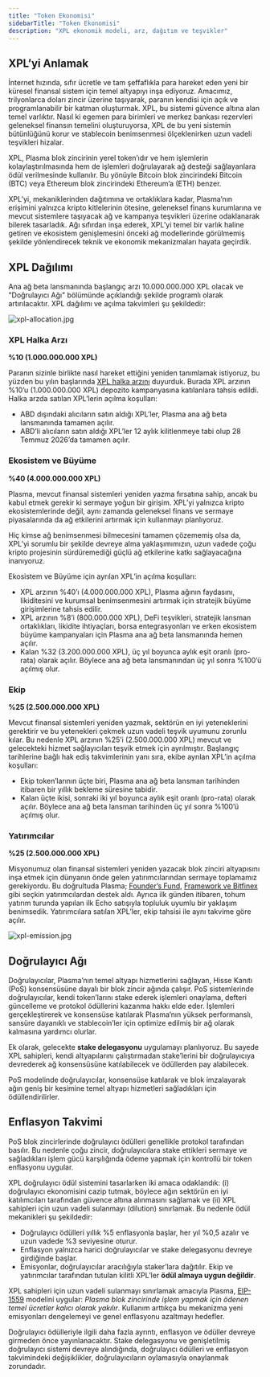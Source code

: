 ```yaml
---
title: "Token Ekonomisi"
sidebarTitle: "Token Ekonomisi"
description: "XPL ekonomik modeli, arz, dağıtım ve teşvikler"
---
```



## XPL’yi Anlamak

İnternet hızında, sıfır ücretle ve tam şeffaflıkla para hareket eden yeni bir küresel finansal sistem için temel altyapıyı inşa ediyoruz. Amacımız, trilyonlarca doları zincir üzerine taşıyarak, paranın kendisi için açık ve programlanabilir bir katman oluşturmak. XPL, bu sistemi güvence altına alan temel varlıktır. Nasıl ki egemen para birimleri ve merkez bankası rezervleri geleneksel finansın temelini oluşturuyorsa, XPL de bu yeni sistemin bütünlüğünü korur ve stablecoin benimsenmesi ölçeklenirken uzun vadeli teşvikleri hizalar.

XPL, Plasma blok zincirinin yerel token’ıdır ve hem işlemlerin kolaylaştırılmasında hem de işlemleri doğrulayarak ağ desteği sağlayanlara ödül verilmesinde kullanılır. Bu yönüyle Bitcoin blok zincirindeki Bitcoin (BTC) veya Ethereum blok zincirindeki Ethereum’a (ETH) benzer.

XPL’yi, mekaniklerinden dağıtımına ve ortaklıklara kadar, Plasma’nın erişimini yalnızca kripto kitlelerinin ötesine, geleneksel finans kurumlarına ve mevcut sistemlere taşıyacak ağ ve kampanya teşvikleri üzerine odaklanarak bilerek tasarladık. Ağı sıfırdan inşa ederek, XPL’yi temel bir varlık haline getiren ve ekosistem genişlemesini önceki ağ modellerinde görülmemiş şekilde yönlendirecek teknik ve ekonomik mekanizmaları hayata geçirdik.

## XPL Dağılımı

Ana ağ beta lansmanında başlangıç arzı 10.000.000.000 XPL olacak ve "Doğrulayıcı Ağı" bölümünde açıklandığı şekilde programlı olarak artırılacaktır. XPL dağılımı ve açılma takvimleri şu şekildedir:

![xpl-allocation.jpg](https://mintlify.s3.us-west-1.amazonaws.com/plasma-97e11032/images/xpl-allocation.jpg)

### XPL Halka Arzı

**%10 (1.000.000.000 XPL)**

Paranın sizinle birlikte nasıl hareket ettiğini yeniden tanımlamak istiyoruz, bu yüzden bu yılın başlarında [XPL halka arzını](https://www.plasma.to/insights/announcing-the-xpl-public-sale-using-sonar-by-echo) duyurduk. Burada XPL arzının %10’u (1.000.000.000 XPL) depozito kampanyasına katılanlara tahsis edildi. Halka arzda satılan XPL’lerin açılma koşulları:

* ABD dışındaki alıcıların satın aldığı XPL’ler, Plasma ana ağ beta lansmanında tamamen açılır.
* ABD’li alıcıların satın aldığı XPL’ler 12 aylık kilitlenmeye tabi olup 28 Temmuz 2026’da tamamen açılır.

### Ekosistem ve Büyüme

**%40 (4.000.000.000 XPL)**

Plasma, mevcut finansal sistemleri yeniden yazma fırsatına sahip, ancak bu kabul etmek gerekir ki sermaye yoğun bir girişim. XPL’yi yalnızca kripto ekosistemlerinde değil, aynı zamanda geleneksel finans ve sermaye piyasalarında da ağ etkilerini artırmak için kullanmayı planlıyoruz.

Hiç kimse ağ benimsenmesi bilmecesini tamamen çözememiş olsa da, XPL’yi sorumlu bir şekilde devreye alma yaklaşımımızın, uzun vadede çoğu kripto projesinin sürdüremediği güçlü ağ etkilerine katkı sağlayacağına inanıyoruz.

Ekosistem ve Büyüme için ayrılan XPL’in açılma koşulları:

* XPL arzının %40’ı (4.000.000.000 XPL), Plasma ağının faydasını, likiditesini ve kurumsal benimsenmesini artırmak için stratejik büyüme girişimlerine tahsis edilir.
* XPL arzının %8’i (800.000.000 XPL), DeFi teşvikleri, stratejik lansman ortaklıkları, likidite ihtiyaçları, borsa entegrasyonları ve erken ekosistem büyüme kampanyaları için Plasma ana ağ beta lansmanında hemen açılır.
* Kalan %32 (3.200.000.000 XPL), üç yıl boyunca aylık eşit oranlı (pro-rata) olarak açılır. Böylece ana ağ beta lansmanından üç yıl sonra %100’ü açılmış olur.

### Ekip

**%25 (2.500.000.000 XPL)**

Mevcut finansal sistemleri yeniden yazmak, sektörün en iyi yeteneklerini gerektirir ve bu yetenekleri çekmek uzun vadeli teşvik uyumunu zorunlu kılar. Bu nedenle XPL arzının %25’i (2.500.000.000 XPL) mevcut ve gelecekteki hizmet sağlayıcıları teşvik etmek için ayrılmıştır. Başlangıç tarihlerine bağlı hak ediş takvimlerinin yanı sıra, ekibe ayrılan XPL’in açılma koşulları:

* Ekip token’larının üçte biri, Plasma ana ağ beta lansman tarihinden itibaren bir yıllık bekleme süresine tabidir.
* Kalan üçte ikisi, sonraki iki yıl boyunca aylık eşit oranlı (pro-rata) olarak açılır. Böylece ana ağ beta lansman tarihinden üç yıl sonra %100’ü açılmış olur.

### Yatırımcılar

**%25 (2.500.000.000 XPL)**

Misyonumuz olan finansal sistemleri yeniden yazacak blok zinciri altyapısını inşa etmek için dünyanın önde gelen yatırımcılarından sermaye toplamamız gerekiyordu. Bu doğrultuda Plasma; [Founder’s Fund](https://www.plasma.to/insights/accelerating-global-stablecoin-adoption-with-founders-fund), [Framework ve Bitfinex](https://www.plasma.to/insights/plasma-raises-24m-led-by-framework-and-bitfinex-usdt0-to-build-the-leading-blockchain-for-stablecoins) gibi seçkin yatırımcılardan destek aldı. Ayrıca ilk günden itibaren, tohum yatırım turunda yapılan ilk Echo satışıyla topluluk uyumlu bir yaklaşım benimsedik. Yatırımcılara satılan XPL’ler, ekip tahsisi ile aynı takvime göre açılır.

![xpl-emission.jpg](https://mintlify.s3.us-west-1.amazonaws.com/plasma-97e11032/images/xpl-emission.jpg)

## Doğrulayıcı Ağı

Doğrulayıcılar, Plasma’nın temel altyapı hizmetlerini sağlayan, Hisse Kanıtı (PoS) konsensüsüne dayalı bir blok zincir ağında çalışır. PoS sistemlerinde doğrulayıcılar, kendi token’larını stake ederek işlemleri onaylama, defteri güncelleme ve protokol ödüllerini kazanma hakkı elde eder. İşlemleri gerçekleştirerek ve konsensüse katılarak Plasma’nın yüksek performanslı, sansüre dayanıklı ve stablecoin’ler için optimize edilmiş bir ağ olarak kalmasına yardımcı olurlar.

Ek olarak, gelecekte **stake delegasyonu** uygulamayı planlıyoruz. Bu sayede XPL sahipleri, kendi altyapılarını çalıştırmadan stake’lerini bir doğrulayıcıya devrederek ağ konsensüsüne katılabilecek ve ödüllerden pay alabilecek.

PoS modelinde doğrulayıcılar, konsensüse katılarak ve blok imzalayarak ağın geniş bir kesimine temel altyapı hizmetleri sağladıkları için ödüllendirilirler.

## Enflasyon Takvimi

PoS blok zincirlerinde doğrulayıcı ödülleri genellikle protokol tarafından basılır. Bu nedenle çoğu zincir, doğrulayıcılara stake ettikleri sermaye ve sağladıkları işlem gücü karşılığında ödeme yapmak için kontrollü bir token enflasyonu uygular.

XPL doğrulayıcı ödül sistemini tasarlarken iki amaca odaklandık: (i) doğrulayıcı ekonomisini cazip tutmak, böylece ağın sektörün en iyi katılımcıları tarafından güvence altına alınmasını sağlamak ve (ii) XPL sahipleri için uzun vadeli sulanmayı (dilution) sınırlamak. Bu nedenle ödül mekanikleri şu şekildedir:

* Doğrulayıcı ödülleri yıllık %5 enflasyonla başlar, her yıl %0,5 azalır ve uzun vadede %3 seviyesine oturur.
* Enflasyon yalnızca harici doğrulayıcılar ve stake delegasyonu devreye girdiğinde başlar.
* Emisyonlar, doğrulayıcılar aracılığıyla staker’lara dağıtılır. Ekip ve yatırımcılar tarafından tutulan kilitli XPL’ler **ödül almaya uygun değildir**.

XPL sahipleri için uzun vadeli sulanmayı sınırlamak amacıyla Plasma, [EIP-1559](https://ethereum.github.io/abm1559/notebooks/eip1559.html) modelini uygular: *Plasma blok zincirinde işlem yapmak için ödenen temel ücretler kalıcı olarak yakılır*. Kullanım arttıkça bu mekanizma yeni emisyonları dengelemeyi ve genel enflasyonu azaltmayı hedefler.

Doğrulayıcı ödülleriyle ilgili daha fazla ayrıntı, enflasyon ve ödüller devreye girmeden önce yayınlanacaktır. Stake delegasyonu ve genişletilmiş doğrulayıcı sistemi devreye alındığında, doğrulayıcı ödülleri ve enflasyon takvimindeki değişiklikler, doğrulayıcıların oylamasıyla onaylanmak zorundadır.
